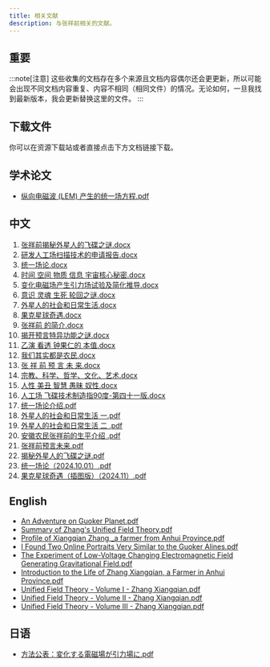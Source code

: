 ```yaml
---
title: 相关文献
description: 与张祥前相关的文献。
---
```



## 重要

:::note[注意]
这些收集的文档存在多个来源且文档内容偶尔还会更更新，所以可能会出现不同文档内容重复、内容不相同（相同文件）的情况。无论如何，一旦我找到最新版本，我会更新替换这里的文件。
:::

## 下载文件

<ReadMore>你可以在资源下载站或者直接点击下方文档链接下载。</ReadMore>

<LinkCard
  title="资源下载"
  href="https://zhangxiangqian.me/files/"
  description="文件列表 - 张祥前"
/>

<LinkCard
  title="资源下载 (GitHub)"
  href="https://github.com/unified-field-theory-org/documentation/"
  description="文件仓库(GitHub) - 张祥前"
/>

## 学术论文

- [纵向电磁波 (LEM) 产生的统一场方程.pdf](https://github.com/unified-field-theory-org/documentation/blob/main/English/Academic-Paper%EF%BC%9AUnified%20Field%20Equation%20Generated%20by%20Longitudinal%20Electromagnetic%20(LEM)%20Waves.pdf)

## 中文

1. <a href="https://github.com/unified-field-theory-org/documentation/blob/main/Chinese/1%E5%BC%A0%E7%A5%A5%E5%89%8D%E6%8F%AD%E7%A7%98%E5%A4%96%E6%98%9F%E4%BA%BA%E7%9A%84%E9%A3%9E%E7%A2%9F%E4%B9%8B%E8%B0%9C.docx" target="_blank">张祥前揭秘外星人的飞碟之谜.docx</a>
2. <a href="https://github.com/unified-field-theory-org/documentation/blob/main/Chinese/2%E7%A0%94%E5%8F%91%E4%BA%BA%E5%B7%A5%E5%9C%BA%E6%89%AB%E6%8F%8F%E6%8A%80%E6%9C%AF%E7%9A%84%E7%94%B3%E8%AF%B7%E6%8A%A5%E5%91%8A.docx" target="_blank">研发人工场扫描技术的申请报告.docx</a>
3. <a href="https://github.com/unified-field-theory-org/documentation/blob/main/Chinese/3%E7%BB%9F%E4%B8%80%E5%9C%BA%E8%AE%BA.docx" target="_blank">统一场论.docx</a>
4. <a href="https://github.com/unified-field-theory-org/documentation/blob/main/Chinese/4%E6%97%B6%E9%97%B4%20%E7%A9%BA%E9%97%B4%20%20%E7%89%A9%E8%B4%A8%20%E4%BF%A1%E6%81%AF%20%E5%AE%87%E5%AE%99%E6%A0%B8%E5%BF%83%E7%A7%98%E5%AF%86.docx" target="_blank">时间 空间 物质 信息 宇宙核心秘密.docx</a>
5. <a href="https://github.com/unified-field-theory-org/documentation/blob/main/Chinese/5%E5%8F%98%E5%8C%96%E7%94%B5%E7%A3%81%E5%9C%BA%E4%BA%A7%E7%94%9F%E5%BC%95%E5%8A%9B%E5%9C%BA%E8%AF%95%E9%AA%8C%E5%8F%8A%E7%AE%80%E5%8C%96%E6%8E%A8%E5%AF%BC.docx" target="_blank">变化电磁场产生引力场试验及简化推导.docx</a>
6. <a href="https://github.com/unified-field-theory-org/documentation/blob/main/Chinese/6%E6%84%8F%E8%AF%86%20%E7%81%B5%E9%AD%82%20%20%E7%94%9F%E6%AD%BB%20%E8%BD%AE%E5%9B%9E%E4%B9%8B%E8%B0%9C.docx" target="_blank">意识 灵魂 生死 轮回之谜.docx</a>
7. <a href="https://github.com/unified-field-theory-org/documentation/blob/main/Chinese/7%E5%A4%96%E6%98%9F%E4%BA%BA%E7%9A%84%E7%A4%BE%E4%BC%9A%E5%92%8C%E6%97%A5%E5%B8%B8%E7%94%9F%E6%B4%BB.docx" target="_blank">外星人的社会和日常生活.docx</a>
8. <a href="https://github.com/unified-field-theory-org/documentation/blob/main/Chinese/8%E6%9E%9C%E5%85%8B%E6%98%9F%E7%90%83%E5%A5%87%E9%81%87.docx" target="_blank">果克星球奇遇.docx</a>
9. <a href="https://github.com/unified-field-theory-org/documentation/blob/main/Chinese/9%20%E5%BC%A0%E7%A5%A5%E5%89%8D%20%E7%9A%84%E7%AE%80%E4%BB%8B.docx" target="_blank">张祥前 的简介.docx</a>
10. <a href="https://github.com/unified-field-theory-org/documentation/blob/main/Chinese/10%E6%8F%AD%E5%BC%80%E9%A2%84%E8%A8%80%E7%89%B9%E5%BC%82%E5%8A%9F%E8%83%BD%E4%B9%8B%E8%B0%9C.docx" target="_blank">揭开预言特异功能之谜.docx</a>
11. <a href="https://github.com/unified-field-theory-org/documentation/blob/main/Chinese/11%E4%B9%99%E6%BC%94%20%E7%9C%8B%E9%80%8F%20%E9%92%9F%E6%9E%9C%E4%BB%81%E7%9A%84%20%E6%9C%AC%E5%80%BC.docx" target="_blank">乙演 看透 钟果仁的 本值.docx</a>
12. <a href="https://github.com/unified-field-theory-org/documentation/blob/main/Chinese/12%E6%88%91%E4%BB%AC%E5%85%B6%E5%AE%9E%E9%83%BD%E6%98%AF%E5%86%9C%E6%B0%91.docx" target="_blank">我们其实都是农民.docx</a>
13. <a href="https://github.com/unified-field-theory-org/documentation/blob/main/Chinese/13%20%E5%BC%A0%20%E7%A5%A5%20%E5%89%8D%20%E9%A2%84%20%E8%A8%80%20%E6%9C%AA%20%E6%9D%A5.docx" target="_blank">张 祥 前 预 言 未 来.docx</a>
14. <a href="https://github.com/unified-field-theory-org/documentation/blob/main/Chinese/14%E5%AE%97%E6%95%99%E3%80%81%E7%A7%91%E5%AD%A6%E3%80%81%E5%93%B2%E5%AD%A6%E3%80%81%E6%96%87%E5%8C%96%E3%80%81%E8%89%BA%E6%9C%AF.docx" target="_blank">宗教、科学、哲学、文化、艺术.docx</a>
15. <a href="https://github.com/unified-field-theory-org/documentation/blob/main/Chinese/15%E4%BA%BA%E6%80%A7%20%20%E7%BE%8E%E4%B8%91%20%20%E6%99%BA%E6%85%A7%20%20%E6%84%9A%E6%98%A7%20%20%E5%A5%B4%E6%80%A7.docx" target="_blank">人性 美丑 智慧 愚昧 奴性.docx</a>
16. <a href="https://github.com/unified-field-theory-org/documentation/blob/main/Chinese/16%20%E4%BA%BA%E5%B7%A5%E5%9C%BA%20%E9%A3%9E%E7%A2%9F%E6%8A%80%E6%9C%AF%E5%88%B6%E9%80%A0%E6%8C%8790%E5%BA%A6-%E7%AC%AC%E5%9B%9B%E5%8D%81%E4%B8%80%E7%89%88.docx" target="_blank">人工场 飞碟技术制造指90度-第四十一版.docx</a>
17. <a href="https://github.com/unified-field-theory-org/documentation/blob/main/Chinese/17%20%E7%BB%9F%E4%B8%80%E5%9C%BA%E8%AE%BA%E4%BB%8B%E7%BB%8D.pdf" target="_blank">统一场论介绍.pdf</a>
18. <a href="https://github.com/unified-field-theory-org/documentation/blob/main/Chinese/%E5%A4%96%E6%98%9F%E4%BA%BA%E7%9A%84%E7%A4%BE%E4%BC%9A%E5%92%8C%E6%97%A5%E5%B8%B8%E7%94%9F%E6%B4%BB%20%E4%B8%80.pdf" target="_blank">外星人的社会和日常生活 一.pdf</a>
19. <a href="https://github.com/unified-field-theory-org/documentation/blob/main/Chinese/%E5%A4%96%E6%98%9F%E4%BA%BA%E7%9A%84%E7%A4%BE%E4%BC%9A%E5%92%8C%E6%97%A5%E5%B8%B8%E7%94%9F%E6%B4%BB%20%E4%BA%8C%20.pdf" target="_blank">外星人的社会和日常生活 二 .pdf</a>
20. <a href="https://github.com/unified-field-theory-org/documentation/blob/main/Chinese/%E5%AE%89%E5%BE%BD%E5%86%9C%E6%B0%91%E5%BC%A0%E7%A5%A5%E5%89%8D%E7%9A%84%E7%94%9F%E5%B9%B3%E4%BB%8B%E7%BB%8D%20.pdf" target="_blank">安徽农民张祥前的生平介绍 .pdf</a>
21. <a href="https://github.com/unified-field-theory-org/documentation/blob/main/Chinese/%E5%BC%A0%E7%A5%A5%E5%89%8D%E9%A2%84%E8%A8%80%E6%9C%AA%E6%9D%A5.pdf" target="_blank">张祥前预言未来.pdf</a>
22. <a href="https://github.com/unified-field-theory-org/documentation/blob/main/Chinese/%E6%8F%AD%E7%A7%98%E5%A4%96%E6%98%9F%E4%BA%BA%E7%9A%84%E9%A3%9E%E7%A2%9F%E4%B9%8B%E8%B0%9C.pdf" target="_blank">揭秘外星人的飞碟之谜.pdf</a>
23. <a href="https://github.com/unified-field-theory-org/documentation/blob/main/Chinese/%E7%BB%9F%E4%B8%80%E5%9C%BA%E8%AE%BA%EF%BC%882024.10.01%EF%BC%89.pdf" target="_blank">统一场论（2024.10.01）.pdf</a>
24. <a href="https://github.com/unified-field-theory-org/documentation/blob/main/Chinese/%E6%9E%9C%E5%85%8B%E6%98%9F%E7%90%83%E5%A5%87%E9%81%87%EF%BC%88%E6%8F%92%E5%9B%BE%E7%89%88%EF%BC%89%EF%BC%882024.11%EF%BC%89.pdf" target="_blank">果克星球奇遇（插图版）（2024.11）.pdf</a>

## English

- <a href="https://github.com/unified-field-theory-org/documentation/blob/main/English/An%20Adventure%20to%20Guoker%20Planet.pdf" target="_blank">An Adventure on Guoker Planet.pdf</a>
- <a href="https://github.com/unified-field-theory-org/documentation/blob/main/English/Summary%20of%20Zhangs%20Unified%20Field%20Theory.pdf" target="_blank">Summary of Zhang's Unified Field Theory.pdf</a>
- <a href="https://github.com/unified-field-theory-org/documentation/blob/main/English/Profile%20of%20Xiangqian%20Zhang%20a%20farmer%20from%20Anhui%20Province.pdf" target="_blank">Profile of Xiangqian Zhang,_a farmer from Anhui Province.pdf</a>
- <a href="https://github.com/unified-field-theory-org/documentation/blob/main/English/I%20Found%20Two%20Online%20Portraits%20Very%20Similar%20to%20the%20Guoker%20Alines.pdf" target="_blank">I Found Two Online Portraits Very Similar to the Guoker Alines.pdf</a>
- <a href="https://github.com/unified-field-theory-org/documentation/blob/main/English/The%20Experiment%20of%20Low-Voltage%20Changing%20Electromagnetic%20Field%20Generating%20Gravitational%20Field.pdf" target="_blank">The Experiment of Low-Voltage Changing Electromagnetic Field Generating Gravitational Field.pdf</a>
- <a href="https://github.com/unified-field-theory-org/documentation/blob/main/English/Introduction%20to%20the%20Life%20of%20Zhang%20Xiangqian%2C%20a%20Farmer%20in%20Anhui%20Province.pdf" target="_blank">Introduction to the Life of Zhang Xiangqian, a Farmer in Anhui Province.pdf</a>
- <a href="https://github.com/unified-field-theory-org/documentation/blob/main/English/Unified%20Field%20Theory%20-%20Volume%20I%20-%20Zhang%20Xiangqian.pdf" target="_blank">Unified Field Theory - Volume I - Zhang Xiangqian.pdf</a>
- <a href="https://github.com/unified-field-theory-org/documentation/blob/main/English/Unified%20Field%20Theory%20-%20Volume%20II%20-%20Zhang%20Xiangqian.pdf" target="_blank">Unified Field Theory - Volume II - Zhang Xiangqian.pdf</a>
- <a href="https://github.com/unified-field-theory-org/documentation/blob/main/English/Unified%20Field%20Theory%20-%20Volume%20III%20-%20Zhang%20Xiangqian.pdf" target="_blank">Unified Field Theory - Volume III - Zhang Xiangqian.pdf</a>

## 日语

- <a href="https://github.com/unified-field-theory-org/documentation/blob/main/Japanese/%E6%96%B9%E6%B3%95%E5%85%AC%E8%A1%A8%EF%BC%9A%E5%A4%89%E5%8C%96%E3%81%99%E3%82%8B%E9%9B%BB%E7%A3%81%E5%A0%B4%E3%81%8C%E5%BC%95%E5%8A%9B%E5%A0%B4%E3%81%AB.pdf" target="_blank">方法公表：変化する電磁場が引力場に.pdf</a>
